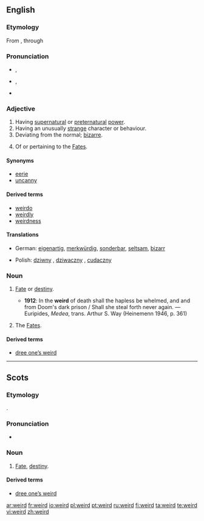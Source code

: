 {{was wotd|2007|March|5}}
==English==

===Etymology===
From {{OE.}} {{term|wyrd||fate, destiny|lang=ang}}, through {{term|weohrtan||to become|lang=ang}}

===Pronunciation===
*{{a|RP}} {{IPA|/wɪəd/}}, {{SAMPA|/wI@d/}}
*{{a|US}} {{IPA|/wiɚd/ ''or'' /wɪɚd/}}, {{SAMPA|/wi@rd/}}
*{{audio|en-us-weird.ogg|Audio (US)}}
*:{{rhymes|ɪə(r)d}}

===Adjective===
{{en-adj|er}}

# Having [[supernatural]] or [[preternatural]] [[power]].
# Having an unusually [[strange]] character or behaviour.
# Deviating from the normal; [[bizarre]].
# {{archaic}} Of or pertaining to the [[Fates]].

====Synonyms====
*[[eerie]]
*[[uncanny]]

====Derived terms====
*[[weirdo]]
*[[weirdly]]
*[[weirdness]]

====Translations====
{{trans-top|Translations to be categorised}}
{{rfc-trans}}
*German: [[eigenartig]], [[merkwürdig]], [[sonderbar]], [[seltsam]], [[bizarr]]
{{trans-mid}}
*Polish: [[dziwny]] {{m}}, [[dziwaczny]] {{m}}, [[cudaczny]] {{m}}
{{trans-bottom}}

===Noun===
{{en-noun}}

# {{context|archaic|except in Scots}} [[fate|Fate]] or [[destiny]].
#*'''1912''': In the '''weird''' of death shall the hapless be whelmed, and and from Doom's dark prison / Shall she steal forth never again. — Euripides, ''Medea'', trans. Arthur S. Way (Heinemenn 1946, p. 361)
# {{context|archaic|in plural}} The [[Fates]].

====Derived terms====
*[[dree one’s weird]]

----

==Scots==

===Etymology===
{{OE.|sco}} {{term|wyrd||fate, destiny|lang=ang}}.

===Pronunciation===
*{{IPA|/wird/}}

===Noun===
{{sco-noun}}

# [[fate|Fate]], [[destiny]].

====Derived terms====
*[[dree one’s weird]]

[[ar:weird]]
[[fr:weird]]
[[io:weird]]
[[pl:weird]]
[[pt:weird]]
[[ru:weird]]
[[fi:weird]]
[[ta:weird]]
[[te:weird]]
[[vi:weird]]
[[zh:weird]]